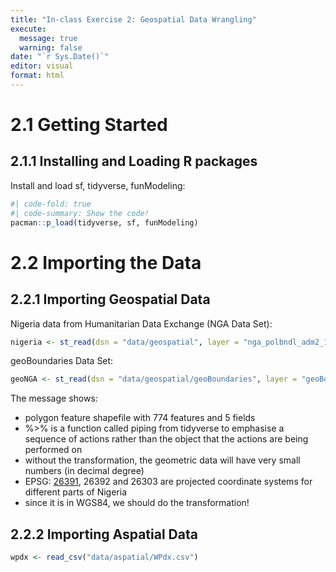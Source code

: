 ```yaml
---
title: "In-class Exercise 2: Geospatial Data Wrangling"
execute: 
  message: true
  warning: false
date: "`r Sys.Date()`"
editor: visual
format: html
---
```


# 2.1 Getting Started

## 2.1.1 Installing and Loading R packages

Install and load sf, tidyverse, funModeling:

```r
#| code-fold: true
#| code-summary: Show the code!
pacman::p_load(tidyverse, sf, funModeling)
```

# 2.2 Importing the Data

## 2.2.1 Importing Geospatial Data

Nigeria data from Humanitarian Data Exchange (NGA Data Set):

```r
nigeria <- st_read(dsn = "data/geospatial", layer = "nga_polbndl_adm2_1m_salb")
```

geoBoundaries Data Set:

```r
geoNGA <- st_read(dsn = "data/geospatial/geoBoundaries", layer = "geoBoundaries-NGA-ADM2") %>% st_transform(crs = 26392)
```

The message shows:

-   polygon feature shapefile with 774 features and 5 fields
-   %\>% is a function called piping from tidyverse to emphasise a sequence of actions rather than the object that the actions are being performed on
-   without the transformation, the geometric data will have very small numbers (in decimal degree)
-   EPSG: [26391](https://epsg.io/26391), 26392 and 26303 are projected coordinate systems for different parts of Nigeria
-   since it is in WGS84, we should do the transformation!

## 2.2.2 Importing Aspatial Data

```r
wpdx <- read_csv("data/aspatial/WPdx.csv")
```
